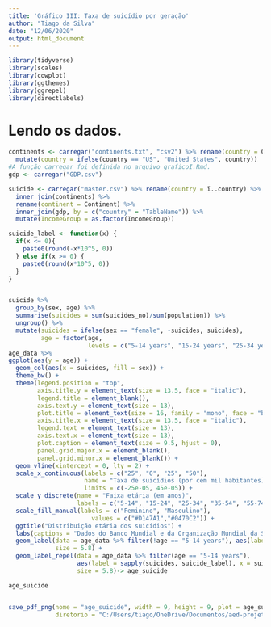 ```yaml
---
title: 'Gráfico III: Taxa de suicídio por geração'
author: "Tiago da Silva"
date: "12/06/2020"
output: html_document
---
```


```r
library(tidyverse)
library(scales)
library(cowplot)
library(ggthemes)
library(ggrepel)
library(directlabels)
```

# Lendo os dados.

```r

continents <- carregar("continents.txt", "csv2") %>% rename(country = Country) %>%
  mutate(country = ifelse(country == "US", "United States", country)) 
#A função carregar foi definida no arquivo graficoI.Rmd.
gdp <- carregar("GDP.csv")

suicide <- carregar("master.csv") %>% rename(country = ï..country) %>%
  inner_join(continents) %>%
  rename(continent = Continent) %>%
  inner_join(gdp, by = c("country" = "TableName")) %>%
  mutate(IncomeGroup = as.factor(IncomeGroup))

```


```r

suicide_label <- function(x) {
  if(x <= 0){
    paste0(round(-x*10^5, 0))
  } else if(x >= 0) {
    paste0(round(x*10^5, 0))
  }
}


suicide %>%
  group_by(sex, age) %>%
  summarise(suicides = sum(suicides_no)/sum(population)) %>%
  ungroup() %>%
  mutate(suicides = ifelse(sex == "female", -suicides, suicides),
         age = factor(age, 
                      levels = c("5-14 years", "15-24 years", "25-34 years", "35-54 years", "55-74 years", "75+ years"))) -> age_data
age_data %>%
ggplot(aes(y = age)) +
  geom_col(aes(x = suicides, fill = sex)) +
  theme_bw() +
  theme(legend.position = "top",
        axis.title.y = element_text(size = 13.5, face = "italic"),
        legend.title = element_blank(),
        axis.text.y = element_text(size = 13),
        plot.title = element_text(size = 16, family = "mono", face = "bold", hjust = .5),
        axis.title.x = element_text(size = 13.5, face = "italic"),
        legend.text = element_text(size = 13),
        axis.text.x = element_text(size = 13),
        plot.caption = element_text(size = 9.5, hjust = 0),
        panel.grid.major.x = element_blank(),
        panel.grid.minor.x = element_blank()) +
  geom_vline(xintercept = 0, lty = 2) +
  scale_x_continuous(labels = c("25", "0", "25", "50"),
                     name = "Taxa de suicídios (por cem mil habitantes)",
                     limits = c(-25e-05, 45e-05)) +
  scale_y_discrete(name = "Faixa etária (em anos)",
                   labels = c("5-14", "15-24", "25-34", "35-54", "55-74", "75+")) +
  scale_fill_manual(labels = c("Feminino", "Masculino"),
                       values = c("#D147A1","#0470C2")) +
  ggtitle("Distribuição etária dos suicídios") +
  labs(captions = "Dados do Banco Mundial e da Organização Mundial da Saúde.") +
  geom_label(data = age_data %>% filter(!age == "5-14 years"), aes(label = sapply(suicides, suicide_label), x = suicides),
             size = 5.8) +
  geom_label_repel(data = age_data %>% filter(age == "5-14 years"),
                   aes(label = sapply(suicides, suicide_label), x = suicides),
                   size = 5.8)-> age_suicide

age_suicide


save_pdf_png(nome = "age_suicide", width = 9, height = 9, plot = age_suicide,
             diretorio = "C:/Users/tiago/OneDrive/Documentos/aed-projeto.suicidio/output")




```